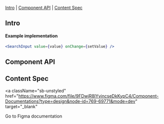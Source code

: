 

<Meta of={Stories} />

<Title>Search</Title>

[Intro](#Intro) | [Component API](#ComponentAPI) | [Content Spec](#ContentSpec)

## Intro <a id="Intro" />

<Canvas of={Stories.Search} sourceState="none" />

#### Example implementation

```jsx
<SearchInput value={value} onChange={setValue} />
```

## Component API <a id="ComponentAPI" />

<ArgTypes of={Stories.Search} sort="requiredFirst" />

## Content Spec <a id="ContentSpec" />

<a
  className="sb-unstyled"
  href="https://www.figma.com/file/9FDwjR8lYvincseDkKypC4/Component-Documentations?type=design&node-id=769-69771&mode=dev"
  target="_blank"
>
  Go to Figma documentation
</a>
